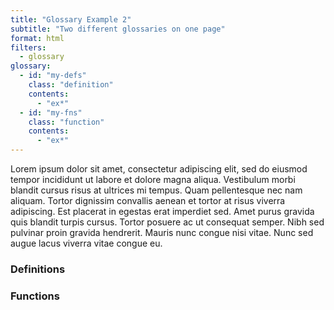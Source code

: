 ```yaml
---
title: "Glossary Example 2"
subtitle: "Two different glossaries on one page"
format: html
filters:
  - glossary
glossary:
  - id: "my-defs"
    class: "definition"
    contents:
      - "ex*"
  - id: "my-fns"
    class: "function"
    contents:
      - "ex*"
---
```


Lorem ipsum dolor sit amet, consectetur adipiscing elit, sed do eiusmod tempor incididunt ut labore et dolore magna aliqua. Vestibulum morbi blandit cursus risus at ultrices mi tempus. Quam pellentesque nec nam aliquam. Tortor dignissim convallis aenean et tortor at risus viverra adipiscing. Est placerat in egestas erat imperdiet sed. Amet purus gravida quis blandit turpis cursus. Tortor posuere ac ut consequat semper. Nibh sed pulvinar proin gravida hendrerit. Mauris nunc congue nisi vitae. Nunc sed augue lacus viverra vitae congue eu.

### Definitions

:::{#my-defs}
:::

### Functions

:::{#my-fns}
:::

